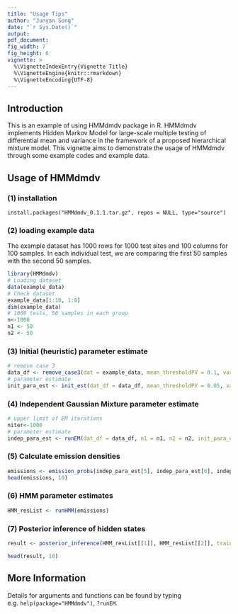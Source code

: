 ```yaml
---
title: "Usage Tips"
author: "Junyan Song"
date: "`r Sys.Date()`"
output: 
pdf_document:
fig_width: 7
fig_height: 6
vignette: >
  %\VignetteIndexEntry{Vignette Title}
  %\VignetteEngine{knitr::rmarkdown}
  %\VignetteEncoding{UTF-8}
---
```


## Introduction

This is an example of using HMMdmdv package in R. HMMdmdv implements Hidden Markov Model for large-scale multiple testing of differential mean and variance in the framework of a proposed hierarchical mixture model. This vignette aims to demonstrate the usage of HMMdmdv through some example codes and example data. 


## Usage of HMMdmdv

### (1) installation
```
install.packages("HMMdmdv_0.1.1.tar.gz", repos = NULL, type="source")
```


### (2) loading example data
The example dataset has 1000 rows for 1000 test sites and 100 columns for 100 samples. In each individual test, we are comparing the first 50 samples with the second 50 samples. 
```r
library(HMMdmdv)
# Loading dataset
data(example_data)
# Check dataset
example_data[1:10, 1:8]
dim(example_data)
# 1000 tests, 50 samples in each group
n<-1000
n1 <- 50
n2 <- 50
```







### (3) Initial (heuristic) parameter estimate

```r
# remove case 3
data_df <- remove_case3(dat = example_data, mean_thresholdPV = 0.1, var_thresholdPV = 0.05, n1 = n1, n2 = n2)
# parameter estimate
init_para_est <- init_est(dat_df = data_df, mean_thresholdPV = 0.05, var_thresholdPV = 0.1, n1 = n1, n2 = n2, n = n)

```     


### (4) Independent Gaussian Mixture parameter estimate
```r
# upper limit of EM iterations
niter<-1000
# parameter estimate
indep_para_est <- runEM(dat_df = data_df, n1 = n1, n2 = n2, init_para_est= init_para_est, niter = niter)
```

### (5) Calculate emission densities 
```r
emissions <- emission_probs(indep_para_est[5], indep_para_est[6], indep_para_est[7], indep_para_est[8], example_data, n1 = n1, n2 = n2)
head(emissions, 10)
```

   


### (6) HMM parameter estimates 
```r
HMM_resList <- runHMM(emissions)

```

### (7) Posterior inference of hidden states 
```r
result <- posterior_inference(HMM_resList[[1]], HMM_resList[[2]], train = FALSE)

head(result, 10)
```



## More Information
Details for arguments and functions can be found by typing e.g. `help(package="HMMdmdv")`, `?runEM`.  
